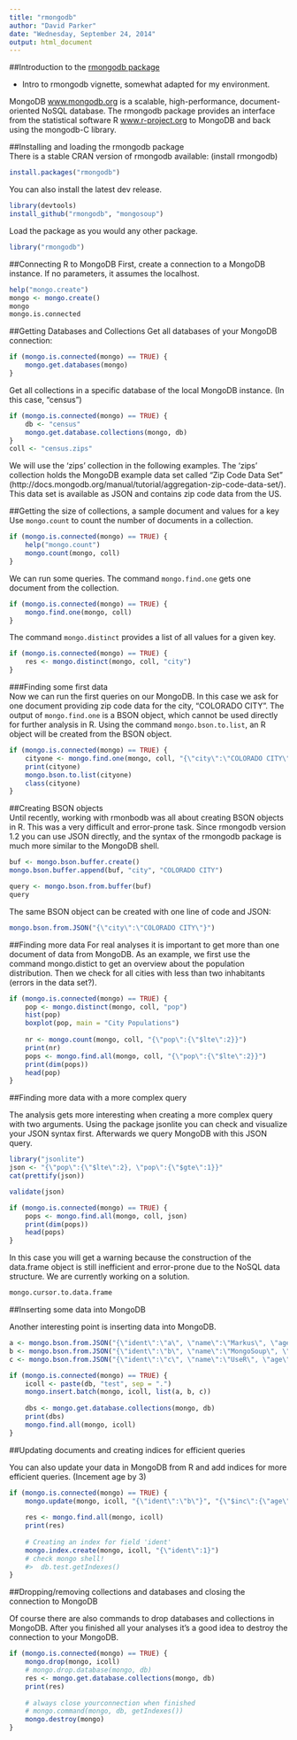 ```yaml
---
title: "rmongodb"
author: "David Parker"
date: "Wednesday, September 24, 2014"
output: html_document
---
```

##Introduction to the [rmongodb package](http://cran.r-project.org/web/packages/rmongodb/vignettes/rmongodb_introduction.html)

* Intro to rmongodb vignette, somewhat adapted for my environment.

MongoDB [www.mongodb.org](www.mongodb.org) is a scalable, high-performance, document-oriented NoSQL database. The rmongodb package provides an interface from the statistical software R [www.r-project.org](www.r-project.org) to MongoDB and back using the mongodb-C library.

##Installing and loading the rmongodb package  
There is a stable CRAN version of rmongodb available: (install rmongodb)  
```r
install.packages("rmongodb")
```

You can also install the latest dev release.

```r
library(devtools)
install_github("rmongodb", "mongosoup")
```

Load the package as you would any other package.

```r
library("rmongodb")
```

##Connecting R to MongoDB
First, create a connection to a MongoDB instance. If no parameters, it assumes the localhost.
```r
help("mongo.create")
mongo <- mongo.create()
mongo
mongo.is.connected
```

##Getting Databases and Collections
Get all databases of your MongoDB connection:
```r
if (mongo.is.connected(mongo) == TRUE) {
    mongo.get.databases(mongo)
}
```  

Get all collections in a specific database of the local MongoDB instance. (In this case, "census")  

```r
if (mongo.is.connected(mongo) == TRUE) {
    db <- "census"
    mongo.get.database.collections(mongo, db)
}
coll <- "census.zips"
```

We will use the 'zips' collection in the following examples. The 'zips' collection holds the MongoDB example data set called “Zip Code Data Set” (http://docs.mongodb.org/manual/tutorial/aggregation-zip-code-data-set/). This data set is available as JSON and contains zip code data from the US.

##Getting the size of collections, a sample document and values for a key
Use `mongo.count` to count the number of documents in a collection.
```r
if (mongo.is.connected(mongo) == TRUE) {
    help("mongo.count")
    mongo.count(mongo, coll)
}
```

We can run some queries. The command `mongo.find.one` gets one document from the collection.  

```r
if (mongo.is.connected(mongo) == TRUE) {
    mongo.find.one(mongo, coll)
}
```

The command `mongo.distinct` provides a list of all values for a given key.
 
```r
if (mongo.is.connected(mongo) == TRUE) {
    res <- mongo.distinct(mongo, coll, "city")
}
```

###Finding some first data  
Now we can run the first queries on our MongoDB. In this case we ask for one document providing zip code data for the city, "COLORADO CITY". The output of `mongo.find.one` is a BSON object, which cannot be used directly for further analysis in R. Using the command `mongo.bson.to.list`, an R object will be created from the BSON object.

```r
if (mongo.is.connected(mongo) == TRUE) {
    cityone <- mongo.find.one(mongo, coll, "{\"city\":\"COLORADO CITY\"}")
    print(cityone)
    mongo.bson.to.list(cityone)
    class(cityone)
}
```

##Creating BSON objects  
Until recently, working with rmonbodb was all about creating BSON objects in R. This was a very difficult and error-prone task. Since rmongodb version 1.2 you can use JSON directly, and the syntax of the rmongodb package is much more similar to the MongoDB shell.
```r
buf <- mongo.bson.buffer.create()
mongo.bson.buffer.append(buf, "city", "COLORADO CITY")
```

```r
query <- mongo.bson.from.buffer(buf)
query
```

The same BSON object can be created with one line of code and JSON:
 
```r
mongo.bson.from.JSON("{\"city\":\"COLORADO CITY\"}")
```

##Finding more data
For real analyses it is important to get more than one document of data from MongoDB. As an example, we first use the command mongo.distict to get an overview about the population distribution. Then we check for all cities with less than two inhabitants (errors in the data set?).

```r
if (mongo.is.connected(mongo) == TRUE) {
    pop <- mongo.distinct(mongo, coll, "pop")
    hist(pop)
    boxplot(pop, main = "City Populations")
    
    nr <- mongo.count(mongo, coll, "{\"pop\":{\"$lte\":2}}")
    print(nr)
    pops <- mongo.find.all(mongo, coll, "{\"pop\":{\"$lte\":2}}")
    print(dim(pops))
    head(pop)
}
```

##Finding more data with a more complex query

The analysis gets more interesting when creating a more complex query with two arguments. Using the package jsonlite you can check and visualize your JSON syntax first. Afterwards we query MongoDB with this JSON query.

```r
library("jsonlite")
json <- "{\"pop\":{\"$lte\":2}, \"pop\":{\"$gte\":1}}"
cat(prettify(json))
```

```r
validate(json)
```

```r
if (mongo.is.connected(mongo) == TRUE) {
    pops <- mongo.find.all(mongo, coll, json)
    print(dim(pops))
    head(pops)
}
```

In this case you will get a warning because the construction of the data.frame object is still inefficient and error-prone due to the NoSQL data structure. We are currently working on a solution.  

```r
mongo.cursor.to.data.frame
```

##Inserting some data into MongoDB

Another interesting point is inserting data into MongoDB.  

```r
a <- mongo.bson.from.JSON("{\"ident\":\"a\", \"name\":\"Markus\", \"age\":33}")
b <- mongo.bson.from.JSON("{\"ident\":\"b\", \"name\":\"MongoSoup\", \"age\":1}")
c <- mongo.bson.from.JSON("{\"ident\":\"c\", \"name\":\"UseR\", \"age\":18}")

if (mongo.is.connected(mongo) == TRUE) {
    icoll <- paste(db, "test", sep = ".")
    mongo.insert.batch(mongo, icoll, list(a, b, c))
    
    dbs <- mongo.get.database.collections(mongo, db)
    print(dbs)
    mongo.find.all(mongo, icoll)
}
```

##Updating documents and creating indices for efficient queries

You can also update your data in MongoDB from R and add indices for more efficient queries. (Incement age by 3)  

```r
if (mongo.is.connected(mongo) == TRUE) {
    mongo.update(mongo, icoll, "{\"ident\":\"b\"}", "{\"$inc\":{\"age\":3}}")
    
    res <- mongo.find.all(mongo, icoll)
    print(res)
    
    # Creating an index for field 'ident'
    mongo.index.create(mongo, icoll, "{\"ident\":1}")
    # check mongo shell! 
    #>  db.test.getIndexes()
}
```


##Dropping/removing collections and databases and closing the connection to MongoDB

Of course there are also commands to drop databases and collections in MongoDB. After you finished all your analyses it's a good idea to destroy the connection to your MongoDB.  

```r
if (mongo.is.connected(mongo) == TRUE) {
    mongo.drop(mongo, icoll)
    # mongo.drop.database(mongo, db)
    res <- mongo.get.database.collections(mongo, db)
    print(res)
    
    # always close yourconnection when finished
    # mongo.command(mongo, db, getIndexes())
    mongo.destroy(mongo)
}
```

